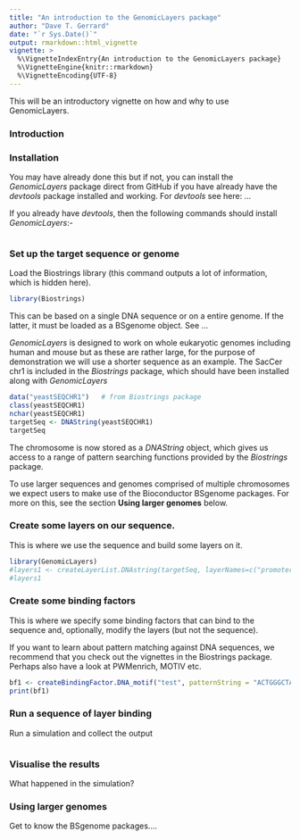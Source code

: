 ```yaml
---
title: "An introduction to the GenomicLayers package"
author: "Dave T. Gerrard"
date: "`r Sys.Date()`"
output: rmarkdown::html_vignette
vignette: >
  %\VignetteIndexEntry{An introduction to the GenomicLayers package}
  %\VignetteEngine{knitr::rmarkdown}
  %\VignetteEncoding{UTF-8}
---
```




This will be an introductory vignette on how and why to use GenomicLayers.

### Introduction



### Installation

You may have already done this but if not, you can install the _GenomicLayers_ package direct from GitHub if you have already have the _devtools_ package installed and working. For _devtools_ see here: ...

If you already have _devtools_, then the following commands should install _GenomicLayers_:-

```r

```



### Set up the target sequence or genome
Load the Biostrings library (this command outputs a lot of information, which is hidden here). 

```r
library(Biostrings)

```

This can be based on a single DNA sequence or on a entire genome. If the latter, it must be loaded as a BSgenome object.  See ...

_GenomicLayers_ is designed to work on whole eukaryotic genomes including human and mouse but as these are rather large, for the purpose of demonstration we will use a shorter sequence as an example.  The SacCer chr1 is included in the _Biostrings_ package, which should have been installed along with _GenomicLayers_

```r
data("yeastSEQCHR1")   # from Biostrings package
class(yeastSEQCHR1)
nchar(yeastSEQCHR1)
targetSeq <- DNAString(yeastSEQCHR1)
targetSeq 
```
The chromosome is now stored as a _DNAString_ object, which gives us access to a range of pattern searching functions provided by the _Biostrings_ package.

To use larger sequences and genomes comprised of multiple chromosomes we expect users to make use of the Bioconductor BSgenome packages. For more on this, see the section __Using larger genomes__ below.


### Create some layers on our sequence.

This is where we use the sequence and build some layers on it. 

```r
library(GenomicLayers)
#layers1 <- createLayerList.DNAstring(targetSeq, layerNames=c("promoter"))
#layers1
```

### Create some binding factors  

This is where we specify some binding factors that can bind to the sequence and, optionally, modify the layers (but not the sequence).

If you want to learn about pattern matching against DNA sequences, we recommend that you check out the vignettes in the Biostrings package. Perhaps also have a look at PWMenrich, MOTIV etc.


```r
bf1 <- createBindingFactor.DNA_motif("test", patternString = "ACTGGGCTA") 
print(bf1)
```


### Run a sequence of layer binding

Run a simulation and collect the output

```r

```

### Visualise the results

What happened in the simulation?  




### Using larger genomes

Get to know the BSgenome packages....

